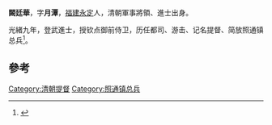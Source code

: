 '''闕廷華'''，字'''月潭'''，[[福建|福建]][[永定|永定]]人，清朝軍事將領、進士出身。

光緒九年，登武進士，授钦点御前侍卫，历任都司、游击、记名提督、简放照通镇总兵<ref>{{cite news|title=永定县志  县志（1994年版）|url=http://www.ydxq.cn/right.asp?bookid=30&juanid=77&zhangid=302|accessdate=2013-10-27|newspaper=永定县志|deadurl=yes|archiveurl=https://web.archive.org/web/20131029191031/http://www.ydxq.cn/right.asp?bookid=30&juanid=77&zhangid=302|archivedate=2013-10-29}}</ref>。

==參考==
{{reflist}}
{{清朝人物小作品}}
{{光緒九年癸未科武殿試金榜}}
[[Category:清朝提督|Category:清朝提督]]
[[Category:照通镇总兵|Category:照通镇总兵]]